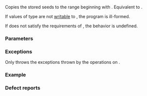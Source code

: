 {{cpp/numeric/random/seed_seq/title|param}}
{{cpp/numeric/random/seed_seq/navbar}}
{{dcl begin}}
{{dcl|since=c++11|1=
template&lt; class OutputIt &gt;
void param( OutputIt dest ) const;
}}
{{dcl end}}

Copies the stored seeds to the range beginning with {{c|dest}}. Equivalent to {{box|{{c/core|std::copy(}}{{rlpsi|/#v}}{{sep}}{{c/core|.begin(),}}{{nbspt}}{{rlpsi|/#v}}{{sep}}{{c/core|.end(), dest);}}}}.

If values of type {{tt|result_type}} are not [[cpp/iterator#Types and writability|writable]] to {{c|dest}}, the program is ill-formed.

If {{tt|OutputIt}} does not satisfy the requirements of {{named req|OutputIterator}}, the behavior is undefined.

===Parameters===
{{par begin}}
{{par|dest|the beginning iterator of the output range}}
{{par end}}

===Exceptions===
Only throws the exceptions thrown by the operations on {{c|dest}}.

===Example===
{{example
|code=
#include &lt;iostream&gt;
#include &lt;iterator&gt;
#include &lt;random&gt;

int main()
{
    std::seed_seq s1 = {-1, 0, 1};
    s1.param(std::ostream_iterator&lt;int&gt;(std::cout, " "));
}
|output=
-1 0 1
}}

===Defect reports===
{{dr list begin}}
{{dr list item|wg=lwg|dr=2180|std=C++11|before={{tt|seed_seq::param}} is non-throwing|after=it may throw exceptions}}
{{dr list end}}

{{langlinks|cs|de|es|fr|it|ja|ko|pl|pt|ru|zh}}